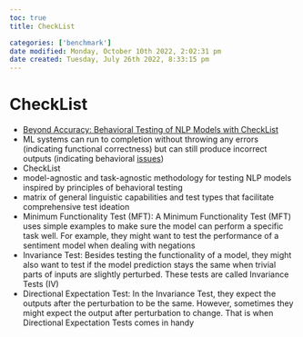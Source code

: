 ```yaml
---
toc: true
title: CheckList

categories: ['benchmark']
date modified: Monday, October 10th 2022, 2:02:31 pm
date created: Tuesday, July 26th 2022, 8:33:15 pm
---
```


# CheckList
- [Beyond Accuracy: Behavioral Testing of NLP Models with CheckList](https://arxiv.org/abs/2005.04118)
- ML systems can run to completion without throwing any errors (indicating functional correctness) but can still produce incorrect outputs (indicating behavioral [issues](Issues.qmd))
- CheckList
- model-agnostic and task-agnostic methodology for testing NLP models inspired by principles of behavioral testing
- matrix of general linguistic capabilities and test types that facilitate comprehensive test ideation
- Minimum Functionality Test (MFT): A Minimum Functionality Test (MFT) uses simple examples to make sure the model can perform a specific task well. For example, they might want to test the performance of a sentiment model when dealing with negations
- Invariance Test: Besides testing the functionality of a model, they might also want to test if the model prediction stays the same when trivial parts of inputs are slightly perturbed. These tests are called Invariance Tests (IV)
- Directional Expectation Test: In the Invariance Test, they expect the outputs after the perturbation to be the same. However, sometimes they might expect the output after perturbation to change. That is when Directional Expectation Tests comes in handy



